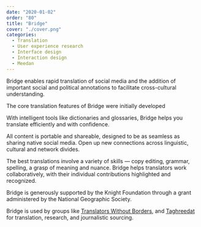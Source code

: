 ```yaml
---
date: "2020-01-02"
order: "80"
title: "Bridge"
cover: "./cover.png"
categories:
  - Translation
  - User experience research
  - Interface design
  - Interaction design
  - Meedan
---
```


Bridge enables rapid translation of social media and the addition of important social and political annotations to facilitate cross-cultural understanding. 

The core translation features of Bridge were initially developed

With intelligent tools like dictionaries and glossaries, Bridge helps you translate efficiently and with confidence.

All content is portable and shareable, designed to be as seamless as sharing native social media. Open up new connections across linguistic, cultural and network divides.

The best translations involve a variety of skills — copy editing, grammar, spelling, a grasp of meaning and nuance. Bridge helps translators work collaboratively, with their individual contributions highlighted and recognized.

Bridge is generously supported by the Knight Foundation through a grant administered by the National Geographic Society.

Bridge is used by groups like [Translators Without Borders](https://translatorswithoutborders.org/), and [Taghreedat](https://en.m.wikipedia.org/wiki/Taghreedat) for translation, research, and journalistic sourcing.